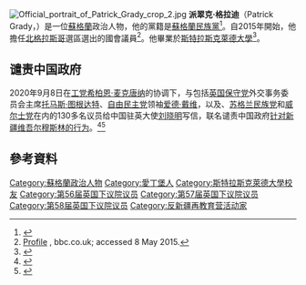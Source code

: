 {{noteTA
|1=zh-cn:帕特里克·格雷迪;zh-hant:派翠克·格拉迪;
|2=zh-cn:帕特里克;zh-hant:派翠克;
|3=zh-cn:格雷迪;zh-hant:格拉迪;
}}
[[File:Official_portrait_of_Patrick_Grady_crop_2.jpg|thumb]]
'''派翠克·格拉迪'''（Patrick Grady，{{bd|1980年|2月5日}}）是一位[[蘇格蘭|蘇格蘭]]政治人物，他的黨籍是[[蘇格蘭民族黨|蘇格蘭民族黨]]<ref>{{cite news|url=https://www.thegazette.co.uk/notice/2334493|title=List of Members returned to Parliament at the General Election 2015 Scotland|work=[[The_Edinburgh_Gazette|The Edinburgh Gazette]]|date=15 May 2015|accessdate=3 June 2015|archive-date=2019-04-01|archive-url=https://web.archive.org/web/20190401063220/https://www.thegazette.co.uk/notice/2334493|dead-url=no}}</ref>。自2015年開始，他擔任[[北格拉斯哥_(英國國會選區)|北格拉斯哥]]選區選出的國會議員<ref>[http://www.bbc.com/news/election-2015-32579722 Profile] {{Wayback|url=http://www.bbc.com/news/election-2015-32579722 |date=20210124180907 }}, bbc.co.uk; accessed 8 May 2015.</ref>。他畢業於[[斯特拉斯克萊德大學|斯特拉斯克萊德大學]]<ref>{{cite web | url=http://www.heraldscotland.com/politics/scottish-politics/analysis-snp-bucks-trend-for-privately-educated-mps.126940798 | title=Analysis: SNP bucks trend for privately educated MPs | publisher=[[The_Herald_(Glasgow)|The Herald]] | work=David Leask | date=1 June 2015 | accessdate=1 June 2015 | archive-date=2019-12-14 | archive-url=https://web.archive.org/web/20191214120410/http://www.heraldscotland.com/politics/scottish-politics/analysis-snp-bucks-trend-for-privately-educated-mps.126940798 | dead-url=no }}</ref>。

==谴责中国政府==
2020年9月8日在[[英国工党|工党]][[希柏恩·麦克唐纳|希柏恩·麦克唐纳]]的协调下，与包括[[英国保守党|英国保守党]]外交事务委员会主席[[托马斯·图根达特|托马斯·图根达特]]、[[自由民主党_(英国)|自由民主党]]领袖[[爱德·戴维|爱德·戴维]]，以及{{le|英国绿党|Green Party (UK)}}、[[苏格兰民族党|苏格兰民族党]]和[[威尔士党|威尔士党]]在内的130多名议员给中国驻英大使[[刘晓明|刘晓明]]写信，联名谴责中国政府[[新疆再教育营|针对新疆维吾尔穆斯林的行为]]。<ref>{{cite news |author1=法广 |title=英国近百名议员联名谴责中共针对新疆维吾尔穆斯林的行为 |url=https://www.rfi.fr/cn/%E4%B8%AD%E5%9B%BD/20200909-%E8%8B%B1%E5%9B%BD%E8%BF%91%E7%99%BE%E5%90%8D%E8%AE%AE%E5%91%98%E8%81%94%E5%90%8D%E8%B0%B4%E8%B4%A3%E4%B8%AD%E5%85%B1%E9%92%88%E5%AF%B9%E6%96%B0%E7%96%86%E7%BB%B4%E5%90%BE%E5%B0%94%E7%A9%86%E6%96%AF%E6%9E%97%E7%9A%84%E8%A1%8C%E4%B8%BA |accessdate=2020-09-29 |agency=RFI |date=2020-09-10 |archive-date=2020-09-10 |archive-url=https://web.archive.org/web/20200910225118/https://www.rfi.fr/cn/%E4%B8%AD%E5%9B%BD/20200909-%E8%8B%B1%E5%9B%BD%E8%BF%91%E7%99%BE%E5%90%8D%E8%AE%AE%E5%91%98%E8%81%94%E5%90%8D%E8%B0%B4%E8%B4%A3%E4%B8%AD%E5%85%B1%E9%92%88%E5%AF%B9%E6%96%B0%E7%96%86%E7%BB%B4%E5%90%BE%E5%B0%94%E7%A9%86%E6%96%AF%E6%9E%97%E7%9A%84%E8%A1%8C%E4%B8%BA |dead-url=no }}</ref><ref>{{cite news |author1=DAVID ALTON |title=Led by Siobhain McDonagh MP, 130 parliamentarians have today written to the Chinese Ambassador to the UK condemning treatment of Uyghur people in Xinjiang |url=https://davidalton.net/2020/09/08/led-by-siobhain-mcdonagh-mp-130-parliamentarians-have-today-written-to-the-chinese-ambassador-to-the-uk-condemning-treatment-of-uyghur-people-in-xinjiang/ |accessdate=2020-09-29 |date=2020-09-08 |archive-date=2020-09-17 |archive-url=https://web.archive.org/web/20200917001800/https://davidalton.net/2020/09/08/led-by-siobhain-mcdonagh-mp-130-parliamentarians-have-today-written-to-the-chinese-ambassador-to-the-uk-condemning-treatment-of-uyghur-people-in-xinjiang/ |dead-url=no }}</ref>

==參考資料==
{{Reflist}}

{{DEFAULTSORT: Grady, Patrick}}
[[Category:蘇格蘭政治人物|Category:蘇格蘭政治人物]]
[[Category:愛丁堡人|Category:愛丁堡人]]
[[Category:斯特拉斯克萊德大學校友|Category:斯特拉斯克萊德大學校友]]
[[Category:第56届英国下议院议员|Category:第56届英国下议院议员]]
[[Category:第57届英国下议院议员|Category:第57届英国下议院议员]]
[[Category:第58届英国下议院议员|Category:第58届英国下议院议员]]
[[Category:反新疆再教育营活动家|Category:反新疆再教育营活动家]]